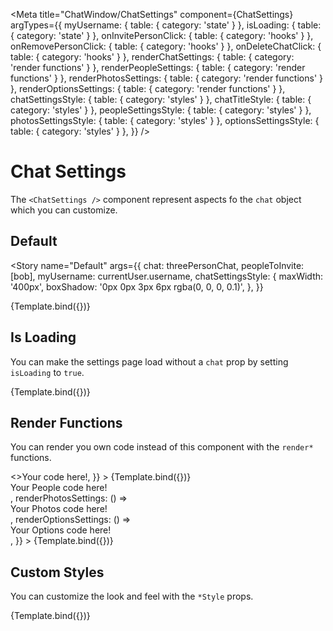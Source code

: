 

<Meta
  title="ChatWindow/ChatSettings"
  component={ChatSettings}
  argTypes={{
    myUsername: { table: { category: 'state' } },
    isLoading: { table: { category: 'state' } },
    onInvitePersonClick: { table: { category: 'hooks' } },
    onRemovePersonClick: { table: { category: 'hooks' } },
    onDeleteChatClick: { table: { category: 'hooks' } },
    renderChatSettings: { table: { category: 'render functions' } },
    renderPeopleSettings: { table: { category: 'render functions' } },
    renderPhotosSettings: { table: { category: 'render functions' } },
    renderOptionsSettings: { table: { category: 'render functions' } },
    chatSettingsStyle: { table: { category: 'styles' } },
    chatTitleStyle: { table: { category: 'styles' } },
    peopleSettingsStyle: { table: { category: 'styles' } },
    photosSettingsStyle: { table: { category: 'styles' } },
    optionsSettingsStyle: { table: { category: 'styles' } },
  }}
/>


# Chat Settings

The `<ChatSettings />` component represent aspects fo the `chat` object which you can customize.

## Default

<Story
  name="Default"
  args={{
    chat: threePersonChat,
    peopleToInvite: [bob],
    myUsername: currentUser.username,
    chatSettingsStyle: {
      maxWidth: '400px',
      boxShadow: '0px 0px 3px 6px rgba(0, 0, 0, 0.1)',
    },
  }}
>
  {Template.bind({})}
</Story>

<ArgsTable story="Default" />

## Is Loading

You can make the settings page load without a `chat` prop by setting `isLoading` to `true`.

<Canvas>
  <Story
    name="Is Loading"
    args={{
      isLoading: true,
    }}
  >
    {Template.bind({})}
  </Story>
</Canvas>

## Render Functions

You can render you own code instead of this component with the `render*` functions.

<Canvas>
  <Story
    name="Render Functions"
    args={{
      chat: threePersonChat,
      renderChatSettings: () => <>Your code here!</>,
    }}
  >
    {Template.bind({})}
  </Story>
</Canvas>

<Canvas>
  <Story
    name="Render Functions 2"
    args={{
      chat: threePersonChat,
      renderPeopleSettings: () => <div>Your People code here!</div>,
      renderPhotosSettings: () => <div>Your Photos code here!</div>,
      renderOptionsSettings: () => <div>Your Options code here!</div>,
    }}
  >
    {Template.bind({})}
  </Story>
</Canvas>

## Custom Styles

You can customize the look and feel with the `*Style` props.

<Canvas>
  <Story
    name="Custom Styles"
    args={{
      chat: threePersonChat,
      chatSettingsStyle: {
        maxWidth: '400px',
        border: '2px solid red',
      },
      chatTitleStyle: { border: '2px solid blue' },
      peopleSettingsStyle: { border: '2px solid green' },
      photosSettingsStyle: { border: '2px solid orange' },
      optionsSettingsStyle: { border: '2px solid violet' },
    }}
  >
    {Template.bind({})}
  </Story>
</Canvas>
